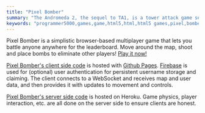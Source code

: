 ```yaml
---
title: "Pixel Bomber"
summary: "The Andromeda 2, the sequel to TA1, is a tower attack game set in the distant future. Play it now!"
keywords: "programmer5000,games,game,html5,html,html5 games,pixel,bomber,bomb game"
---
```


Pixel Bomber is a simplistic browser-based multiplayer game that lets you battle anyone anywhere for the leaderboard. Move around the map, shoot and place bombs to eliminate other players! [Play it now!](http://pixel.programmer5000.com)  

[Pixel Bomber's client side code](https://github.com/realprogrammer5000/bomb-game-frontend) is hosted with [Github Pages](https://pages.github.com/). [Firebase](https://firebase.google.com/) is used for (optional) user authentication for persistent username storage and claiming. The client connects to a WebSocket and receives map and user data, and then provides it with updates to movement and controls.  


[Pixel Bomber's server side code](https://github.com/realprogrammer5000/bomb-game) is hosted on Heroku. Game physics, player interaction, etc. are all done on the server side to ensure clients are honest. 
